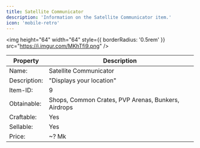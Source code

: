 ```yaml
---
title: Satellite Communicator
description: 'Information on the Satellite Communicator item.'
icon: 'mobile-retro'
---
```


<img
height="64"
width="64"
  style={{ borderRadius: '0.5rem' }}
  src="https://i.imgur.com/MKhTfi9.png"
/>

| Property | Description |
| -------- | ----------- |
| Name: | Satellite Communicator |
| Description: | "Displays your location" |
| Item-ID: | 9 |
| Obtainable: | Shops, Common Crates, PVP Arenas, Bunkers, Airdrops |
| Craftable: | Yes |
| Sellable: | Yes |
| Price: | ~? Mk |0